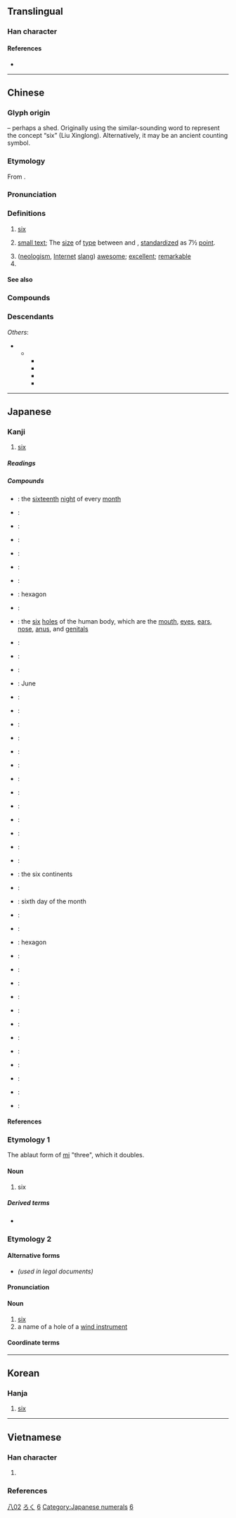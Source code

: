 {{also|大|穴|冘}}
{{character info}}
{{character info|0xF9D1}}
{{commonscat}}
==Translingual==
{{stroke order|type=animate}}

===Han character===
{{Han char|rn=12|rad=八|as=02|sn=4|four=00800|canj=YC|ids=⿱亠八}}

====References====
* {{Han ref|kx=0127.010|dkj=01453|dj=0280.010|hdz=10241.090|uh=516D}}

----

==Chinese==
{{zh-forms|alt=陸-financial,𠫪}}

===Glyph origin===
{{Han etym}}
{{liushu|p}} – perhaps a shed. Originally using the similar-sounding word {{och-l|廬|shed, cabin}} to represent the concept “six” (Liu Xinglong). Alternatively, it may be an ancient counting symbol.

===Etymology===
From {{inh|zh|sit-pro|*d-(k-)ruk}}.

===Pronunciation===
{{zh-pron
|m=liù,lù
|m_note=liù - usual pronunciation; lù - ancient pronunciation preserved in some proper nouns ({{zh-l|*六安}} and the ancient state in the vicinity, as well as the surname)
|m-s=nu2/niu2
|ma=y
|dg=лю1
|c=luk6
|c-t=
|g=
|h=pfs=liuk;gd=liug5
|j=
|md=lĕ̤k
|mn=la̍k/lio̍k
|mn_note=la̍k - vernacular; lio̍k - literary
|mn-t=lag8
|w=5loq
|x=
|mc=y
|oc=y
|cat=num,n,pn,a
}}

===Definitions===
{{zh-hanzi}}

# [[six]]
# {{lb|zh|printing}} [[small text]]; The [[size]] of [[type]] between {{zh-l|小五|[[little]] [[5]]}} and {{zh-l|小六|[[little]] [[6]]}}, [[standardize]]d as 7½ [[point]].
#([[neologism]], [[Internet]] [[slang]]) [[awesome]]; [[excellent]]; [[remarkable]]
# {{surname|lang=zh}}

====See also====
{{Chinese-numbers}}

===Compounds===
{{zh-der|七情六慾|七情六欲|丈六金身|三六|三六九等|三十六行|三十六計|三十六體|三姑六婆|三媒六聘|三媒六證|三宮六院|三對六面|三推六問|三敲六問|三班六房|三真六草|三茶六飯|三街六巷|三街六市|三親六眷|三頭六臂|九吊六的|二六板|二十六史|二吊六|五均六管|五臟六腑|五角六張|五雀六燕|五顏六色|五黃六月|保祿六世|六一居士|六一詩話|六丁|六么|六仙桌|六位|六兒|六六大順|六典|六出|六出奇計|六出花|六分儀|六區|六十四卦|六十甲子|六十種曲|六十調|六博|六卿|六合|六合彩|六合拳譜|六君子|六呂|六味|六問三推|六四慘案|六國|六國論|六堂|六塵|六大六|六大洲|六如|六安縣|六安茶|六官|六宮|六家|六家七宗|六尺之孤|六帖|六師|六度|六弦琴|六彩|六律|六情|六房吏典|六房書吏|六扇門|六才子書|六指|六料|六書|六月|六月連陰|六月雪|六月飛霜|六朝|六朝寫經|六朝脂粉|六朝金粉|六柄|六根|六根清淨|六案孔目|六極|六樂|六欲|六氣|六法|六法全書|六波羅蜜|六淫|六爻|六瑞|六甲|六畜|六畜不安|六相圓融|六祖|六祖壇經|六神|六神不安|六神無主|六禮|六科|六籍|六經|六經皆史|六緯|六義|六翮|六脈|六脈調和|六腑|六花|六莖|六藝|六虛|六號分機|六街|六街三市|六衝|六親|六親不認|六親無靠|六觀|六角形|六言詩|六詔|六說白道|六識|六賊|六趣|六軍|六輕|六通四辟|六道|六道輪迴|六部|六院|六陳|六陳鋪|六陽會首|六陽首級|六陽魁首|六面體|六韜|六韜三略|六馬仰秣|六驥|六體|六龍|六龜|六龜茶|匹力撲六|十六國|十六羅漢|吆五喝六|呼么喝六|呼紅叫六|喓五喝六|喝六呼么|四不拗六|四六|四六版紙|四六面體|四六體|四司六局|四清六活|小六壬|挑么挑六|斗六市|昭陵六駿|浮生六記|湊四合六|滕六|白孔六帖|白說六道|百六|竹溪六逸|第六感|花六出|詩六義|路易十六|身懷六甲|鈷六十|馬伯六|馬八六|馬泊六|馬百六|駢四儷六|麻六甲|黃六|六壩|六安|六兩河|六里坪|六角亭|六里沖}}

===Descendants===
{{CJKV||ろく|육|k2=륙|lục}}
''Others'':
* {{desc|bor=1|tai-pro|*krokᴰ||six}}
** {{desc|tai-swe-pro|*ʰrok||six}}
*** {{desc|lo|ຫົກ}}
*** {{desc|khb|ᦷᦠᧅ}}
*** {{desc|tdd|ᥞᥨᥐᥱ}}
*** {{desc|th|หก}}

{{zh-cat|Beginning}}

----

==Japanese==
{{cardinalbox|ja|5|6|7|五|七}}

===Kanji===
{{ja-kanji|grade=1|rs=八02}}

# [[six]]

=====Readings=====
{{ja-readings
|goon=ろく
|kanon=りく
|toon=りゅう<りう
|kun=む-, むい-, <!--むう-, -->む-つ, むっ-つ
|nanori=く, ろつ
}}

{{attention|lang=ja|confirm "むう", long vowel (長音) form, evidenced in Sanseidō Daijirin}}

=====Compounds=====
{{der-top|Compounds}}
* {{ja-r|十六夜|いざよい}}: the [[sixteenth]] [[night]] of every [[month]]
* {{ja-r|九%六|くん%ろく}}:
* {{ja-r|四%分%六|し%ぶ%ろく}}:
* {{ja-r|甚%六|じん%ろく}}:
* {{ja-r|双%六|すご%ろく}}:
* {{ja-r|宿%六|やど%ろく}}:
* {{ja-r|六%花|りっ%か}}:
* {{ja-r|六%角|ろっ%かく}}: hexagon
* {{ja-r|六%感|ろっ%かん}}:
* {{ja-r|六%穴|ろっ%けつ}}: the [[six]] [[hole]]s of the human body, which are the [[mouth]], [[eye]]s, [[ear]]s, [[nose]], [[anus]], and [[genital]]s
* {{ja-r|表%六%玉|ひょう%ろく%だま}}:
* {{ja-r|一%六%銀%行|いち%ろく%ぎん%こう}}:
* {{ja-r|三%十%六%計|さん%じゅう%ろっ%けい}}:
* {{ja-r|六%月|ろく%がつ}}: June
* {{ja-r|六%号%記%事|ろく%ごう%き%じ}}:
* {{ja-r|六%合|りく%ごう}}:
* {{ja-r|六%根%清%浄|ろっ%こん%しょう%じょう}}:
* {{ja-r|六%三%制|ろく%さん%せい}}:
* {{ja-r|四%六%時%中|し%ろく%じ%ちゅう}}:
* {{ja-r|二%六%時%中|に%ろく%じ%ちゅう}}:
* {{ja-r|六%識|ろく%しき}}:
* {{ja-r|六%尺|ろく%しゃく}}:
* {{ja-r|六%書|りく%しょ}}:
* {{ja-r|一%六%勝%負|いち%ろく%しょう%ぶ}}:
{{der-mid}}
* {{ja-r|六%情|ろく%じょう}}:
* {{ja-r|六%親|ろく%しん}}:
* {{ja-r|南%斗%六%星|なん%と%ろく%せい}}:
* {{ja-r|六%大%州|ろく%だい%しゅう}}: the six continents
* {{ja-r|六%道|ろく%どう}}:
* {{ja-r|六%日|むい%か}}: sixth day of the month
* {{ja-r|六%波%羅%蜜|ろく%は%ら%みつ}}:
* {{ja-r|六%部|ろく%ぶ}}:
* {{ja-r|六%辺%形|ろく%へん%げい}}: hexagon
* {{ja-r|六%分|ろっ%ぷん}}:
* {{ja-r|六%方|ろっ%ぽう}}:
* {{ja-r|六%法%全%書|ろっ%ぽう%ぜん%しょ}}:
* {{ja-r|六%本|ろっ%ぽん}}:
* {{ja-r|六%面%体|ろく%めん%たい}}:
* {{ja-r|六%曜|ろく%よう}}:
* {{ja-r|六%連%星|ろく%ねん%せい}}:
* {{ja-r|六%連%発|ろく%ねん%ぱつ}}:
* {{ja-r|六%腑|ろっ%ぷ}}:
* {{ja-r|三%面%六%臂|さん%めん%ろっ%ぴ}}:
* {{ja-r|八%面%六%臂|はち%めん%ろっ%ぴ}}:
* {{ja-r|六%韜%三%略|りく%とう%さん%りゃく}}:
{{der-bottom}}

====References====
{{ja-kref
|jis=4F3B
|kuten=4727
|shift=985A
|euc=CFBB
|freq=96
|nelson=283
|newnelson=371
|halpern=1965
|kld=1244
|heisig=6
|tuttle=2j2.2
}}

===Etymology 1===
The ablaut form of [[三|mi]] "three", which it doubles.

====Noun====
{{ja-noun|む}}

# six

=====Derived terms=====
* {{ja-r|六つ|むっつ}}

===Etymology 2===

====Alternative forms====
* {{l|ja|陸}} ''(used in legal documents)''

====Pronunciation====
{{ja-pron|ろく|accent=2|yomi=on}}

====Noun====
{{ja-noun|ろく}}

# [[six]]
# a name of a hole of a [[wind instrument]]

====Coordinate terms====
{{japanese number}}

[[Category:Grade 1 kanji|八02]]
{{topics|ja|Six}}
[[Category:Japanese basic words|ろく]]
[[Category:Japanese numeral symbols|6]]
[[Category:Japanese numerals]]

----

==Korean==

===Hanja===
{{ko-hanja/new|여섯|륙||육}}

# [[six]]

[[Category:Korean numeral symbols|6]]

----

==Vietnamese==

===Han character===
{{vi-readings|rs=八02
|hanviet=lục-tdcndg;tdcntd;gdhn, lúc-tdcndg
|phienthiet=,力竹 lực trúc
|nom=lúc-tdcndg;tdcntd;gdhn;btcn, lục-tdcndg;tdcntd;gdhn, lóc-tdcndg, trọc-tdcndg, lộc-gdhn, lụt-gdhn
}}

# {{han tu form of|lục|[[six]]}}

===References===
<references/>